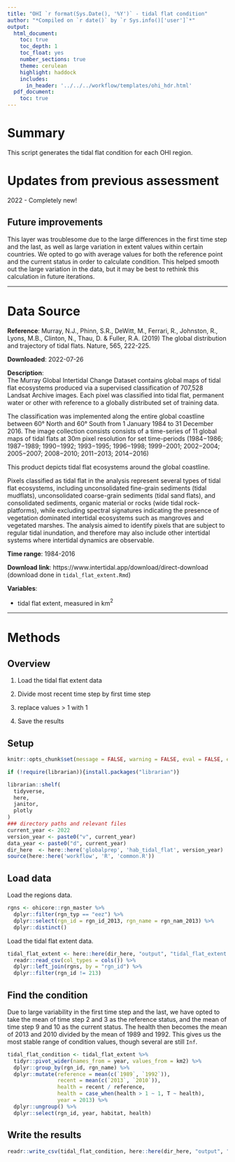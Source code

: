 ```yaml
---
title: "OHI `r format(Sys.Date(), '%Y')` - tidal flat condition"
author: "*Compiled on `r date()` by `r Sys.info()['user']`*"
output: 
  html_document:
    toc: true
    toc_depth: 1
    toc_float: yes
    number_sections: true
    theme: cerulean
    highlight: haddock
    includes: 
      in_header: '../../../workflow/templates/ohi_hdr.html'
  pdf_document:
    toc: true
---
```


# Summary

This script generates the tidal flat condition for each OHI region. 


# Updates from previous assessment

2022 - Completely new!

## Future improvements

This layer was troublesome due to the large differences in the first time step and the last, as well as large variation in extent values within certain countries. We opted to go with average values for both the reference point and the current status in order to calculate condition. This helped smooth out the large variation in the data, but it may be best to rethink this calculation in future iterations. 

***

# Data Source 

**Reference**: Murray, N.J., Phinn, S.R., DeWitt, M., Ferrari, R., Johnston, R., Lyons, M.B., Clinton, N., Thau, D. & Fuller, R.A. (2019) The global distribution and trajectory of tidal flats. Nature, 565, 222-225.

**Downloaded**: 2022-07-26

**Description**:  
The Murray Global Intertidal Change Dataset contains global maps of tidal flat ecosystems produced via a supervised classification of 707,528 Landsat Archive images. Each pixel was classified into tidal flat, permanent water or other with reference to a globally distributed set of training data.

The classification was implemented along the entire global coastline between 60° North and 60° South from 1 January 1984 to 31 December 2016. The image collection consists consists of a time-series of 11 global maps of tidal flats at 30m pixel resolution for set time-periods (1984−1986; 1987−1989; 1990−1992; 1993−1995; 1996−1998; 1999−2001; 2002−2004; 2005−2007; 2008−2010; 2011−2013; 2014−2016)

This product depicts tidal flat ecosystems around the global coastline.

Pixels classified as tidal flat in the analysis represent several types of tidal flat ecosystems, including unconsolidated fine-grain sediments (tidal mudflats), unconsolidated coarse-grain sediments (tidal sand flats), and consolidated sediments, organic material or rocks (wide tidal rock-platforms), while excluding spectral signatures indicating the presence of vegetation dominated intertidal ecosystems such as mangroves and vegetated marshes. The analysis aimed to identify pixels that are subject to regular tidal inundation, and therefore may also include other intertidal systems where intertidal dynamics are observable.

**Time range**: 1984-2016

**Download link**: https://www.intertidal.app/download/direct-download (download done in `tidal_flat_extent.Rmd`)

**Variables**:

- tidal flat extent, measured in km$^2$

***

# Methods

## Overview

1. Load the tidal flat extent data

2. Divide most recent time step by first time step

3. replace values > 1 with 1

4. Save the results

## Setup

``` r
knitr::opts_chunk$set(message = FALSE, warning = FALSE, eval = FALSE, echo = TRUE)

if (!require(librarian)){install.packages("librarian")}

librarian::shelf(
  tidyverse,
  here,
  janitor,
  plotly
) 
### directory paths and relevant files
current_year <- 2022
version_year <- paste0("v", current_year)
data_year <- paste0("d", current_year)
dir_here  <- here::here('globalprep', 'hab_tidal_flat', version_year)
source(here::here('workflow', 'R', 'common.R'))
```

## Load data

Load the regions data.

```r
rgns <- ohicore::rgn_master %>% 
  dplyr::filter(rgn_typ == "eez") %>% 
  dplyr::select(rgn_id = rgn_id_2013, rgn_name = rgn_nam_2013) %>% 
  dplyr::distinct() 
```

Load the tidal flat extent data.

```r
tidal_flat_extent <- here::here(dir_here, "output", "tidal_flat_extent.csv") %>%
  readr::read_csv(col_types = cols()) %>% 
  dplyr::left_join(rgns, by = "rgn_id") %>% 
  dplyr::filter(rgn_id != 213)
```

## Find the condition

Due to large variability in the first time step and the last, we have opted to take the mean of time step 2 and 3 as the reference status, and the mean of time step 9 and 10 as the current status. The health then becomes the mean of 2013 and 2010 divided by the mean of 1989 and 1992. This gives us the most stable range of condition values, though several are still `Inf`. 

```r
tidal_flat_condition <- tidal_flat_extent %>% 
  tidyr::pivot_wider(names_from = year, values_from = km2) %>%
  dplyr::group_by(rgn_id, rgn_name) %>% 
  dplyr::mutate(reference = mean(c(`1989`, `1992`)),
                recent = mean(c(`2013`, `2010`)),
                health = recent / reference,
                health = case_when(health > 1 ~ 1, T ~ health),
                year = 2013) %>% 
  dplyr::ungroup() %>% 
  dplyr::select(rgn_id, year, habitat, health) 
```

## Write the results

```r
readr::write_csv(tidal_flat_condition, here::here(dir_here, "output", "tidal_flat_health.csv"))
```



